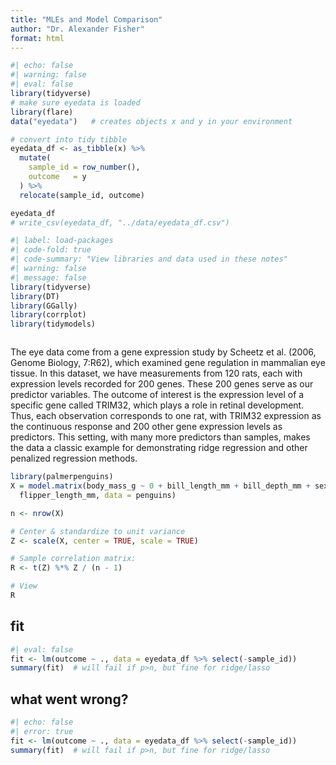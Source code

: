 ```yaml
---
title: "MLEs and Model Comparison"
author: "Dr. Alexander Fisher"
format: html
---
```


```r
#| echo: false
#| warning: false
#| eval: false
library(tidyverse)
# make sure eyedata is loaded
library(flare)
data("eyedata")   # creates objects x and y in your environment

# convert into tidy tibble
eyedata_df <- as_tibble(x) %>%
  mutate(
    sample_id = row_number(),
    outcome   = y
  ) %>%
  relocate(sample_id, outcome)

eyedata_df
# write_csv(eyedata_df, "../data/eyedata_df.csv")
```

```r
#| label: load-packages
#| code-fold: true
#| code-summary: "View libraries and data used in these notes"
#| warning: false
#| message: false
library(tidyverse)
library(DT)
library(GGally)
library(corrplot)
library(tidymodels)
```

\newcommand{\by}{\boldsymbol{y}}
\newcommand{\hby}{\hat{\boldsymbol{y}}}
\newcommand{\bone}{\boldsymbol{1}}
\newcommand{\bx}{\boldsymbol{x}}
\newcommand{\bX}{\boldsymbol{X}}
\newcommand{\be}{\boldsymbol{\varepsilon}}
\newcommand{\hbe}{\hat{\be}}
\newcommand{\bzero}{\boldsymbol{0}}
\newcommand{\identity}{\boldsymbol{I}}
\newcommand{\bmu}{\boldsymbol{\mu}}

```r

```


The eye data come from a gene expression study by Scheetz et al. (2006, Genome Biology, 7:R62), which examined gene regulation in mammalian eye tissue. In this dataset, we have measurements from 120 rats, each with expression levels recorded for 200 genes. These 200 genes serve as our predictor variables. The outcome of interest is the expression level of a specific gene called TRIM32, which plays a role in retinal development. Thus, each observation corresponds to one rat, with TRIM32 expression as the continuous response and 200 other gene expression levels as predictors. This setting, with many more predictors than samples, makes the data a classic example for demonstrating ridge regression and other penalized regression methods.


```r
library(palmerpenguins)
X = model.matrix(body_mass_g ~ 0 + bill_length_mm + bill_depth_mm + sex + 
  flipper_length_mm, data = penguins)

n <- nrow(X)

# Center & standardize to unit variance
Z <- scale(X, center = TRUE, scale = TRUE)

# Sample correlation matrix:
R <- t(Z) %*% Z / (n - 1)   

# View
R

```


::: panel-tabset

## fit
```r
#| eval: false
fit <- lm(outcome ~ ., data = eyedata_df %>% select(-sample_id))
summary(fit)  # will fail if p>n, but fine for ridge/lasso
```

## what went wrong?

```r
#| echo: false
#| error: true
fit <- lm(outcome ~ ., data = eyedata_df %>% select(-sample_id))
summary(fit)  # will fail if p>n, but fine for ridge/lasso
```
:::
